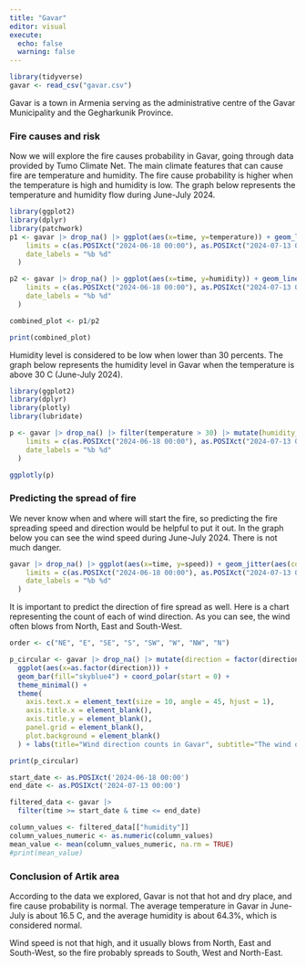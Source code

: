 ```yaml
---
title: "Gavar"
editor: visual
execute:
  echo: false
  warning: false
---
```


```r
library(tidyverse)
gavar <- read_csv("gavar.csv")
```

Gavar is a town in Armenia serving as the administrative centre of the Gavar Municipality and the Gegharkunik Province.

### Fire causes and risk
Now we will explore the fire causes probability in Gavar, going through data provided by Tumo Climate Net. The main climate features that can cause fire are temperature and humidity. The fire cause probability is higher when the temperature is high and humidity is low. The graph below represents the temperature and humidity flow during June-July 2024. 

```r
library(ggplot2)
library(dplyr)
library(patchwork)
p1 <- gavar |> drop_na() |> ggplot(aes(x=time, y=temperature)) + geom_line(color="darkblue") + geom_smooth(color="white") + theme_minimal() + labs(subtitle="Dangerous humidity levels were registered in the middle of June", x=NULL, y="Temperatue", title="Temperature and Humidity in Gavar") + scale_x_datetime(
    limits = c(as.POSIXct("2024-06-18 00:00"), as.POSIXct("2024-07-13 00:00")),
    date_labels = "%b %d"
  )

p2 <- gavar |> drop_na() |> ggplot(aes(x=time, y=humidity)) + geom_line(aes(color=if_else(humidity<30,"too_low", "normal")))+ scale_color_manual(values = c("too_low"="red", normal="orange"), guide="none") + theme_minimal() + labs(x="Time", y="Humidity") + scale_x_datetime(
    limits = c(as.POSIXct("2024-06-18 00:00"), as.POSIXct("2024-07-13 00:00")),
    date_labels = "%b %d"
  )

combined_plot <- p1/p2

print(combined_plot)
```

Humidity level is considered to be low when lower than 30 percents. The graph below represents the humidity level in Gavar when the temperature is above 30 C (June-July 2024).

```r
library(ggplot2)
library(dplyr)
library(plotly)
library(lubridate)

p <- gavar |> drop_na() |> filter(temperature > 30) |> mutate(humidity_level = factor(if_else(humidity < 30, "Too low", "Normal"))) |> ggplot(aes(x = time, y = temperature, alpha = 0.5)) + geom_point(aes(color = humidity_level)) + scale_color_manual(values = c("Too low" = "firebrick1", "Normal" = "steelblue1")) + theme_bw() + labs(title="Humidity level in Gavar", subtitle="Humidity levels are often lower than normal", color = "Humidity level", x = "Time", y = "Temperature") + scale_alpha_continuous(guide = "none") + scale_x_datetime(
    limits = c(as.POSIXct("2024-06-18 00:00"), as.POSIXct("2024-07-13 00:00")),
    date_labels = "%b %d"
  )

ggplotly(p)

```

### Predicting the spread of fire

We never know when and where will start the fire, so predicting the fire spreading speed and direction would be helpful to put it out. In the graph below you can see the wind speed during June-July 2024. There is not much danger.

```r
gavar |> drop_na() |> ggplot(aes(x=time, y=speed)) + geom_jitter(aes(color=if_else(speed<15,"normal", "too_high"), alpha=0.5))+ scale_color_manual(values = c("normal"="black", too_high="darkred"), labels=c("normal"="Normal Speed", "too_high"="High Speed")) + scale_alpha_continuous(guide = "none") + geom_smooth(color="white") + theme_minimal() + labs(title="Wind speed in Artik", x ="Time", y="Speed", color="Wind speed") + scale_x_datetime(
    limits = c(as.POSIXct("2024-06-18 00:00"), as.POSIXct("2024-07-13 00:00")),
    date_labels = "%b %d"
  )
```

It is important to predict the direction of fire spread as well. Here is a chart representing the count of each of wind direction. As you can see, the wind often blows from North, East and South-West.

```r
order <- c("NE", "E", "SE", "S", "SW", "W", "NW", "N")

p_circular <- gavar |> drop_na() |> mutate(direction = factor(direction, levels = order)) |>
  ggplot(aes(x=as.factor(direction))) + 
  geom_bar(fill="skyblue4") + coord_polar(start = 0) +
  theme_minimal() +
  theme(
    axis.text.x = element_text(size = 10, angle = 45, hjust = 1),
    axis.title.x = element_blank(),  
    axis.title.y = element_blank(), 
    panel.grid = element_blank(),
    plot.background = element_blank()
  ) + labs(title="Wind direction counts in Gavar", subtitle="The wind often blows from North, East and South-West")

print(p_circular) 

start_date <- as.POSIXct('2024-06-18 00:00')
end_date <- as.POSIXct('2024-07-13 00:00')

filtered_data <- gavar |>
  filter(time >= start_date & time <= end_date)

column_values <- filtered_data[["humidity"]]
column_values_numeric <- as.numeric(column_values)
mean_value <- mean(column_values_numeric, na.rm = TRUE)
#print(mean_value)
```

### Conclusion of Artik area

According to the data we explored, Gavar is not that hot and dry place, and fire cause probability is normal. The average temperature in Gavar in June-July is about 16.5 C, and the average humidity is about 64.3%, which is considered normal. 

Wind speed is not that high, and it usually blows from North, East and South-West, so the fire probably spreads to South, West and North-East.
